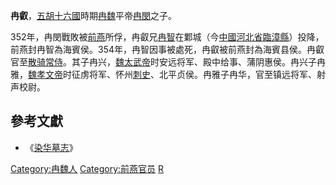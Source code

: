 '''冉叡'''，[[五胡十六國|五胡十六國]]時期[[冉魏|冉魏]]平帝[[冉閔|冉閔]]之子。

352年，冉閔戰敗被[[前燕|前燕]]所俘，冉叡兄[[冉智|冉智]]在鄴城（今[[中國|中國]][[河北省|河北省]][[臨漳縣|臨漳縣]]）投降，前燕封冉智為海賓侯。354年，冉智因事被處死，冉叡被前燕封為海賓县侯。冉叡官至[[散骑常侍|散骑常侍]]。其子冉兴，[[魏太武帝|魏太武帝]]时安远将军、殿中给事、蒲阴惠侯。冉兴子冉雅，[[魏孝文帝|魏孝文帝]]时征虏将军、怀州[[刺史|刺史]]、北平贞侯。冉雅子冉华，官至镇远将军、射声校尉。

==參考文獻==
*《[[染华墓志|染华墓志]]》

{{DEFAULTSORT:R冉}}
[[Category:冉魏人|Category:冉魏人]]
[[Category:前燕官员|Category:前燕官员]]
[[Category:冉姓|R]]
